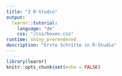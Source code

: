 ```yaml
---
title: "2 R-Studio"
output: 
  learnr::tutorial:
    language: "de"
    css: "/css/boxes.css"
runtime: shiny_prerendered
description: "Erste Schritte in R-Studio"
---
```


```r
library(learnr)
knitr::opts_chunk$set(echo = FALSE)
```
